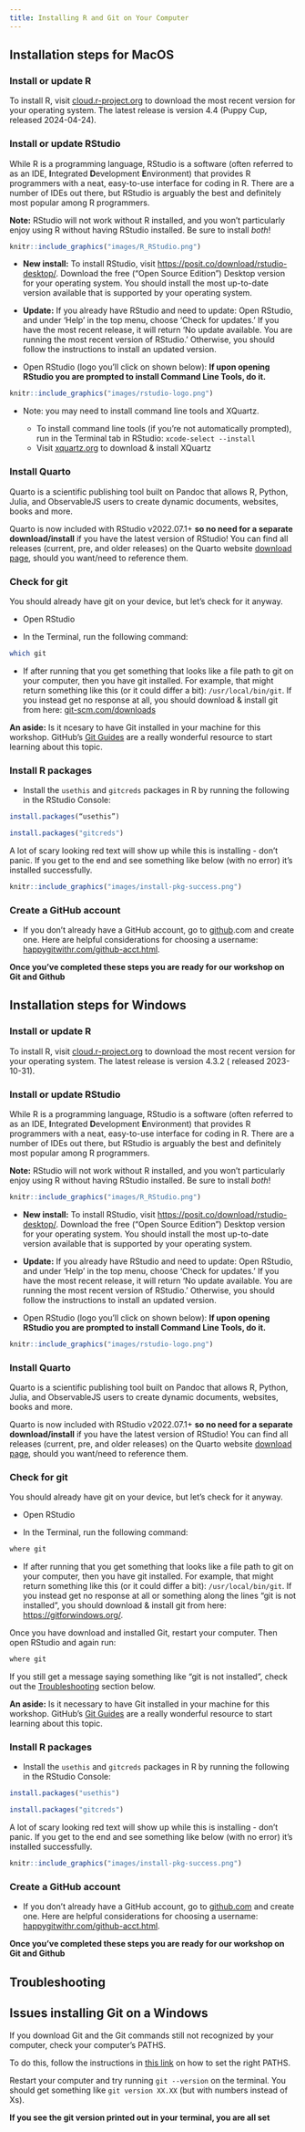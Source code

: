 ```yaml
---
title: Installing R and Git on Your Computer
---
```


## Installation steps for MacOS

### Install or update R

To install R, visit [cloud.r-project.org](https://cloud.r-project.org/) to download the most recent version for your operating system. The latest release is version 4.4 (Puppy Cup, released 2024-04-24).

### Install or update RStudio

While R is a programming language, RStudio is a software (often referred to as an IDE, **I**ntegrated **D**evelopment **E**nvironment) that provides R programmers with a neat, easy-to-use interface for coding in R. There are a number of IDEs out there, but RStudio is arguably the best and definitely most popular among R programmers.

**Note:** RStudio will not work without R installed, and you won't particularly enjoy using R without having RStudio installed. Be sure to install *both*!

```r
knitr::include_graphics("images/R_RStudio.png")
```

- **New install:** To install RStudio, visit <https://posit.co/download/rstudio-desktop/>. Download the free (“Open Source Edition”) Desktop version for your operating system. You should install the most up-to-date version available that is supported by your operating system.

- **Update:** If you already have RStudio and need to update: Open RStudio, and under ‘Help’ in the top menu, choose ‘Check for updates.’ If you have the most recent release, it will return ‘No update available. You are running the most recent version of RStudio.’ Otherwise, you should follow the instructions to install an updated version.

- Open RStudio (logo you'll click on shown below): **If upon opening RStudio you are prompted to install Command Line Tools, do it.**

```r
knitr::include_graphics("images/rstudio-logo.png")
```

- Note: you may need to install command line tools and XQuartz. 
   
  - To install command line tools (if you’re not automatically prompted), run in the Terminal tab in RStudio: `xcode-select --install` 
  - Visit [xquartz.org](https://www.xquartz.org/) to download & install XQuartz

### Install Quarto 

Quarto is a scientific publishing tool built on Pandoc that allows R, Python, Julia, and ObservableJS users to create dynamic documents, websites, books and more.  

Quarto is now included with RStudio v2022.07.1+ **so no need for a separate download/install** if you have the latest version of RStudio! You can find all releases (current, pre, and older releases) on the Quarto website [download page](https://quarto.org/docs/download/), should you want/need to reference them.

### Check for git

You should already have git on your device, but let’s check for it anyway. 

- Open RStudio

- In the Terminal, run the following command:

```bash
which git
```

- If after running that you get something that looks like a file path to git on your computer, then you have git installed. For example, that might return something like this (or it could differ a bit): `/usr/local/bin/git`. If you instead get no response at all, you should download & install git from here: [git-scm.com/downloads](https://git-scm.com/downloads)

**An aside:** Is it ncesary to have Git installed in your machine for this workshop. GitHub's [Git Guides](https://github.com/git-guides) are a really wonderful resource to start learning about this topic.

 

### Install R packages

- Install the `usethis` and `gitcreds` packages in R by running the following in the RStudio Console: 

```r
install.packages(“usethis”)

install.packages("gitcreds")
```
    
A lot of scary looking red text will show up while this is installing - don’t panic. If you get to the end and see something like below (with no error) it’s installed successfully.

```r
knitr::include_graphics("images/install-pkg-success.png")
```


### Create a GitHub account 

- If you don’t already have a GitHub account, go to [github](https://github.com/).com and create one. Here are helpful considerations for choosing a username: [happygitwithr.com/github-acct.html](https://happygitwithr.com/github-acct.html).


**Once you've completed these steps you are ready for our workshop on Git and Github**




## Installation steps for Windows

### Install or update R

To install R, visit [cloud.r-project.org](https://cloud.r-project.org/) to download the most recent version for your operating system. The latest release is version 4.3.2 ( released 2023-10-31).

### Install or update RStudio

While R is a programming language, RStudio is a software (often referred to as an IDE, **I**ntegrated **D**evelopment **E**nvironment) that provides R programmers with a neat, easy-to-use interface for coding in R. There are a number of IDEs out there, but RStudio is arguably the best and definitely most popular among R programmers.

**Note:** RStudio will not work without R installed, and you won't particularly enjoy using R without having RStudio installed. Be sure to install *both*!

```r
knitr::include_graphics("images/R_RStudio.png")
```

- **New install:** To install RStudio, visit <https://posit.co/download/rstudio-desktop/>. Download the free (“Open Source Edition”) Desktop version for your operating system. You should install the most up-to-date version available that is supported by your operating system.

- **Update:** If you already have RStudio and need to update: Open RStudio, and under ‘Help’ in the top menu, choose ‘Check for updates.’ If you have the most recent release, it will return ‘No update available. You are running the most recent version of RStudio.’ Otherwise, you should follow the instructions to install an updated version.

- Open RStudio (logo you'll click on shown below): **If upon opening RStudio you are prompted to install Command Line Tools, do it.**

```r
knitr::include_graphics("images/rstudio-logo.png")
```


### Install Quarto 

Quarto is a scientific publishing tool built on Pandoc that allows R, Python, Julia, and ObservableJS users to create dynamic documents, websites, books and more.  

Quarto is now included with RStudio v2022.07.1+ **so no need for a separate download/install** if you have the latest version of RStudio! You can find all releases (current, pre, and older releases) on the Quarto website [download page](https://quarto.org/docs/download/), should you want/need to reference them.

### Check for git

You should already have git on your device, but let’s check for it anyway. 

- Open RStudio

- In the Terminal, run the following command:

```bash
where git
```

- If after running that you get something that looks like a file path to git on your computer, then you have git installed. For example, that might return something like this (or it could differ a bit): `/usr/local/bin/git`. If you instead get no response at all or something along the lines "git is not installed", you should download & install git from here: <https://gitforwindows.org/>.

Once you have download and installed Git, restart your computer. Then open RStudio and again run:

```bash
where git
```

If you still get a message saying something like "git is not installed", check out the [Troubleshooting](/session_22.html#troubleshooting) section below.

**An aside:** Is it necessary to have Git installed in your machine for this workshop. GitHub's [Git Guides](https://github.com/git-guides) are a really wonderful resource to start learning about this topic.

 

### Install R packages

- Install the `usethis` and `gitcreds` packages in R by running the following in the RStudio Console: 

```r
install.packages("usethis")

install.packages("gitcreds")
```
    
A lot of scary looking red text will show up while this is installing - don’t panic. If you get to the end and see something like below (with no error) it’s installed successfully.

```r
knitr::include_graphics("images/install-pkg-success.png")
```


### Create a GitHub account 

- If you don’t already have a GitHub account, go to [github.com](https://github.com/) and create one. Here are helpful considerations for choosing a username: [happygitwithr.com/github-acct.html](https://happygitwithr.com/github-acct.html).


**Once you've completed these steps you are ready for our workshop on Git and Github**

## Troubleshooting

:::{.callout-warning}
## Issues installing Git on a Windows
If you download Git and the Git commands still not recognized by your computer, check your computer's PATHS.

To do this, follow the instructions in [this link](https://stackoverflow.com/questions/4492979/error-git-is-not-recognized-as-an-internal-or-external-command) on how to set the right PATHS.


Restart your computer and try running `git --version` on the terminal. You should get something like `git version XX.XX` (but with numbers instead of Xs).

**If you see the git version printed out in your terminal, you are all set**
:::
